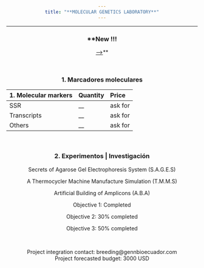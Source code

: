 ```yaml
---
title: "**MOLECULAR GENETICS LABORATORY**"
---
```

___
### **New !!! 

[-->](https://gennbio.github.io/New.html)**


<br>


### **1. Marcadores moleculares**

| 1. Molecular markers| Quantity | Price |
|:-|:-|:-|
| SSR | __ | ask for |
| Transcripts | __ | ask for |
| Others | __ | ask for |

<style>
body {text-align: center}
</style>
<br>


### **2. Experimentos | Investigación**


Secrets of Agarose Gel Electrophoresis System (S.A.G.E.S)


A Thermocycler Machine Manufacture Simulation (T.M.M.S)


Artificial Building of Amplicons (A.B.A)


Objective 1: Completed


Objective 2: 30% completed


Objective 3: 50% completed


<br>


Project integration contact: breeding@gennbioecuador.com
<br>
Project forecasted budget: 3000 USD




